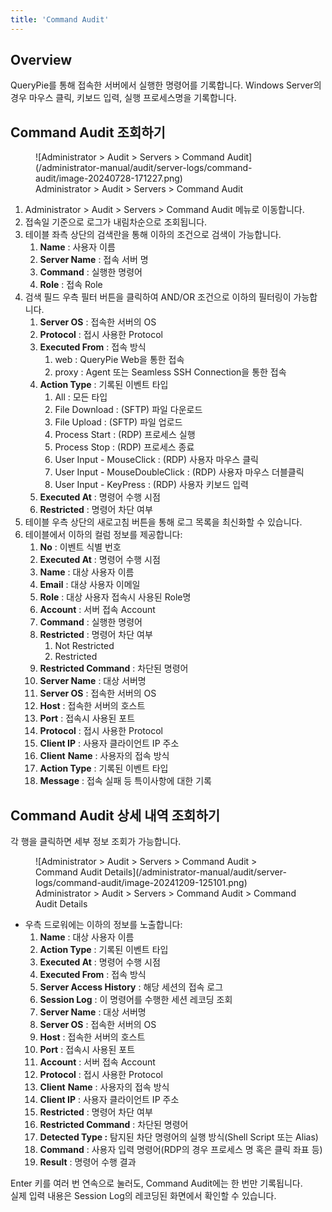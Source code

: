 ```yaml
---
title: 'Command Audit'
---
```



## Overview

QueryPie를 통해 접속한 서버에서 실행한 명령어를 기록합니다. Windows Server의 경우 마우스 클릭, 키보드 입력, 실행 프로세스명을 기록합니다.

## Command Audit 조회하기

<figure data-layout="center" data-align="center">
![Administrator &gt; Audit &gt; Servers &gt; Command Audit](/administrator-manual/audit/server-logs/command-audit/image-20240728-171227.png)
<figcaption>
Administrator &gt; Audit &gt; Servers &gt; Command Audit
</figcaption>
</figure>

1. Administrator &gt; Audit &gt; Servers &gt; Command Audit 메뉴로 이동합니다.
2. 접속일 기준으로 로그가 내림차순으로 조회됩니다.
3. 테이블 좌측 상단의 검색란을 통해 이하의 조건으로 검색이 가능합니다.
    1.  **Name**  : 사용자 이름
    2.  **Server Name**  : 접속 서버 명
    3.  **Command**  : 실행한 명령어
    4.  **Role**  : 접속 Role
4. 검색 필드 우측 필터 버튼을 클릭하여 AND/OR 조건으로 이하의 필터링이 가능합니다.
    1.  **Server OS**  : 접속한 서버의 OS
    2.  **Protocol** : 접시 사용한 Protocol
    3.  **Executed From** : 접속 방식
        1. web : QueryPie Web을 통한 접속
        2. proxy : Agent 또는 Seamless SSH Connection을 통한 접속
    4.  **Action Type** : 기록된 이벤트 타입
        1. All : 모든 타입
        2. File Download : (SFTP) 파일 다운로드
        3. File Upload : (SFTP) 파일 업로드
        4. Process Start : (RDP) 프로세스 실행
        5. Process Stop : (RDP) 프로세스 종료
        6. User Input - MouseClick : (RDP) 사용자 마우스 클릭
        7. User Input - MouseDoubleClick : (RDP) 사용자 마우스 더블클릭
        8. User Input - KeyPress : (RDP) 사용자 키보드 입력
    5.  **Executed At**  : 명령어 수행 시점
    6.  **Restricted**  : 명령어 차단 여부
5. 테이블 우측 상단의 새로고침 버튼을 통해 로그 목록을 최신화할 수 있습니다.
6. 테이블에서 이하의 컬럼 정보를 제공합니다:
    1.  **No**  : 이벤트 식별 번호
    2.  **Executed At**  : 명령어 수행 시점
    3.  **Name**  : 대상 사용자 이름
    4.  **Email**  : 대상 사용자 이메일
    5.  **Role**  : 대상 사용자 접속시 사용된 Role명
    6.  **Account**  : 서버 접속 Account
    7.  **Command**  : 실행한 명령어
    8.  **Restricted**  : 명령어 차단 여부
        1. Not Restricted
        2. Restricted
    9.  **Restricted Command**  : 차단된 명령어
    10.  **Server Name**  : 대상 서버명
    11.  **Server OS**  : 접속한 서버의 OS
    12.  **Host**  : 접속한 서버의 호스트
    13.  **Port**  : 접속시 사용된 포트
    14.  **Protocol** : 접시 사용한 Protocol
    15.  **Client IP**  : 사용자 클라이언트 IP 주소
    16.  **Client**   **Name**  : 사용자의 접속 방식
    17.  **Action Type** : 기록된 이벤트 타입
    18.  **Message**  : 접속 실패 등 특이사항에 대한 기록

## Command Audit 상세 내역 조회하기

각 행을 클릭하면 세부 정보 조회가 가능합니다.


<figure data-layout="center" data-align="center">
![Administrator &gt; Audit &gt; Servers &gt; Command Audit &gt; Command Audit Details](/administrator-manual/audit/server-logs/command-audit/image-20241209-125101.png)
<figcaption>
Administrator &gt; Audit &gt; Servers &gt; Command Audit &gt; Command Audit Details
</figcaption>
</figure>

* 우측 드로워에는 이하의 정보를 노출합니다:
    1.  **Name**  : 대상 사용자 이름
    2.  **Action Type** : 기록된 이벤트 타입
    3.  **Executed At**  : 명령어 수행 시점
    4.  **Executed From** : 접속 방식
    5.  **Server Access History** : 해당 세션의 접속 로그
    6.  **Session Log**  : 이 명령어를 수행한 세션 레코딩 조회
    7.  **Server Name**  : 대상 서버명
    8.  **Server OS**  : 접속한 서버의 OS
    9.  **Host**  : 접속한 서버의 호스트
    10.  **Port**  : 접속시 사용된 포트
    11.  **Account**  : 서버 접속 Account
    12.  **Protocol** : 접시 사용한 Protocol
    13.  **Client**   **Name**  : 사용자의 접속 방식
    14.  **Client IP**  : 사용자 클라이언트 IP 주소
    15.  **Restricted**  : 명령어 차단 여부
    16.  **Restricted Command**  : 차단된 명령어
    17.  **Detected Type :** 탐지된 차단 명령어의 실행 방식(Shell Script 또는 Alias)
    18.  **Command**  : 사용자 입력 명령어(RDP의 경우 프로세스 명 혹은 클릭 좌표 등)
    19.  **Result**  : 명령어 수행 결과


<Callout type="important">
Enter 키를 여러 번 연속으로 눌러도, Command Audit에는 한 번만 기록됩니다.<br/>실제 입력 내용은 Session Log의 레코딩된 화면에서 확인할 수 있습니다.
</Callout>
